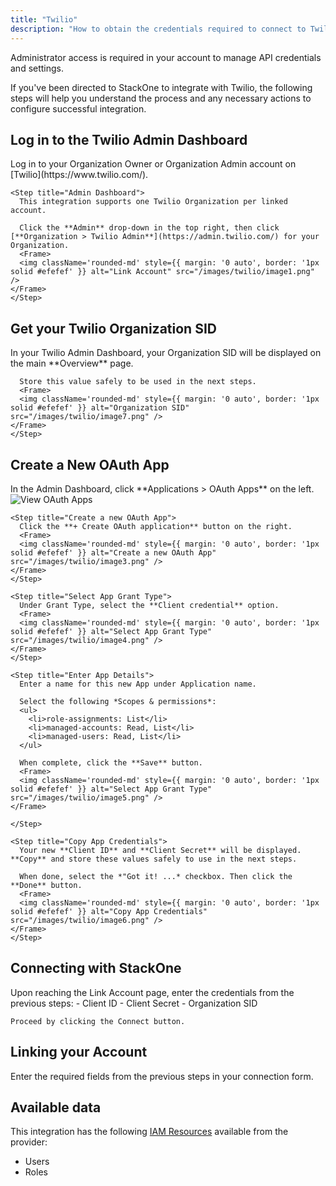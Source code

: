 ```yaml
---
title: "Twilio"
description: "How to obtain the credentials required to connect to Twilio."
---
```



<Note>
  Administrator access is required in your account to manage API credentials and settings.
</Note>

If you've been directed to StackOne to integrate with Twilio, the following steps will help you understand the process and any necessary actions to configure successful integration.

## Log in to the Twilio Admin Dashboard

<Steps>
    <Step title="Log In">
      Log in to your Organization Owner or Organization Admin account on [Twilio](https://www.twilio.com/).
    </Step>

    <Step title="Admin Dashboard">
      This integration supports one Twilio Organization per linked account.

      Click the **Admin** drop-down in the top right, then click [**Organization > Twilio Admin**](https://admin.twilio.com/) for your Organization.
      <Frame>
      <img className='rounded-md' style={{ margin: '0 auto', border: '1px solid #efefef' }} alt="Link Account" src="/images/twilio/image1.png" />
    </Frame>
    </Step>
</Steps>

## Get your Twilio Organization SID

<Steps>
    <Step title="Organization SID">
      In your Twilio Admin Dashboard, your Organization SID will be displayed on the main **Overview** page.

      Store this value safely to be used in the next steps.
      <Frame>
      <img className='rounded-md' style={{ margin: '0 auto', border: '1px solid #efefef' }} alt="Organization SID" src="/images/twilio/image7.png" />
    </Frame>
    </Step>
</Steps>

## Create a New OAuth App
<Steps>
  <Step title="View OAuth Apps">
      In the Admin Dashboard, click **Applications > OAuth Apps** on the left.
      <Frame>
      <img className='rounded-md' style={{ margin: '0 auto', border: '1px solid #efefef' }} alt="View OAuth Apps" src="/images/twilio/image2.png" />
    </Frame>
    </Step>

    <Step title="Create a new OAuth App">
      Click the **+ Create OAuth application** button on the right.
      <Frame>
      <img className='rounded-md' style={{ margin: '0 auto', border: '1px solid #efefef' }} alt="Create a new OAuth App" src="/images/twilio/image3.png" />
    </Frame>
    </Step>

    <Step title="Select App Grant Type">
      Under Grant Type, select the **Client credential** option.
      <Frame>
      <img className='rounded-md' style={{ margin: '0 auto', border: '1px solid #efefef' }} alt="Select App Grant Type" src="/images/twilio/image4.png" />
    </Frame>
    </Step>

    <Step title="Enter App Details">
      Enter a name for this new App under Application name.

      Select the following *Scopes & permissions*:
      <ul>
        <li>role-assignments: List</li>
        <li>managed-accounts: Read, List</li>
        <li>managed-users: Read, List</li>
      </ul>

      When complete, click the **Save** button.
      <Frame>
      <img className='rounded-md' style={{ margin: '0 auto', border: '1px solid #efefef' }} alt="Select App Grant Type" src="/images/twilio/image5.png" />
    </Frame>

    </Step>

    <Step title="Copy App Credentials">
      Your new **Client ID** and **Client Secret** will be displayed. **Copy** and store these values safely to use in the next steps.

      When done, select the *"Got it! ...* checkbox. Then click the **Done** button.
      <Frame>
      <img className='rounded-md' style={{ margin: '0 auto', border: '1px solid #efefef' }} alt="Copy App Credentials" src="/images/twilio/image6.png" />
    </Frame>
    </Step>
</Steps>

## Connecting with StackOne

<Steps>
  <Step title="Enter Credentials">
    Upon reaching the Link Account page, enter the credentials from the previous steps:
    - Client ID
    - Client Secret
    - Organization SID

    Proceed by clicking the Connect button.

  </Step>
</Steps>


## Linking your Account

Enter the required fields from the previous steps in your connection form.

<IntegrationFooter />

## Available data

This integration has the following [IAM Resources](https://docs.stackone.com/reference/iam_list_users) available from the provider:
<ul>
  <li>Users</li>
  <li>Roles</li>
</ul>